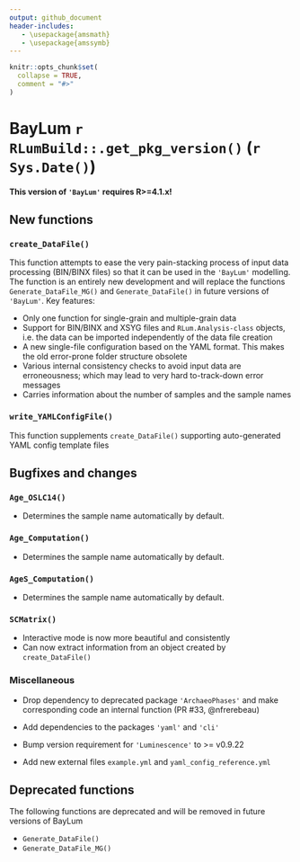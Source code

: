```yaml
---
output: github_document
header-includes:
   - \usepackage{amsmath}
   - \usepackage{amssymb}
---
```

<!-- NEWS.md was auto-generated by NEWS.Rmd. Please DO NOT edit by hand!-->

```r
knitr::opts_chunk$set(
  collapse = TRUE,
  comment = "#>"
)
```

# BayLum `r RLumBuild::.get_pkg_version()` (`r Sys.Date()`)

**This version of `'BayLum'` requires R>=4.1.x!**

## New functions

### `create_DataFile()`

This function attempts to ease the very pain-stacking process of input data processing
(BIN/BINX files) so that it can be used in the `'BayLum'` modelling. The function is an entirely new development and will replace the functions `Generate_DataFile_MG()` and `Generate_DataFile()` in future versions of `'BayLum'`. Key features:

* Only one function for single-grain and multiple-grain data
* Support for BIN/BINX and XSYG files and `RLum.Analysis-class` objects, i.e. the data can be imported independently of the data file creation
* A new single-file configuration based on the YAML format. This makes the old error-prone folder structure obsolete 
* Various internal consistency checks to avoid input data are erroneousness; which may lead to very hard to-track-down error messages 
* Carries information about the number of samples and the sample names

### `write_YAMLConfigFile()`
This function supplements `create_DataFile()` supporting auto-generated YAML config
template files

## Bugfixes and changes

### `Age_OSLC14()`
* Determines the sample name automatically by default.

### `Age_Computation()`
* Determines the sample name automatically by default.

### `AgeS_Computation()`
* Determines the sample name automatically by default.

### `SCMatrix()`
* Interactive mode is now more beautiful and consistently
* Can now extract information from an object created by `create_DataFile()`

### Miscellaneous 

* Drop dependency to deprecated package `'ArchaeoPhases'` and make corresponding
code an internal function (PR #33, @nfrerebeau)

* Add dependencies to the packages `'yaml'` and `'cli'`

* Bump version requirement for `'Luminescence'` to >= v0.9.22

* Add new external files `example.yml` and `yaml_config_reference.yml` 

## Deprecated functions

The following functions are deprecated and will be removed in future versions of BayLum

* `Generate_DataFile()`
* `Generate_DataFile_MG()`
